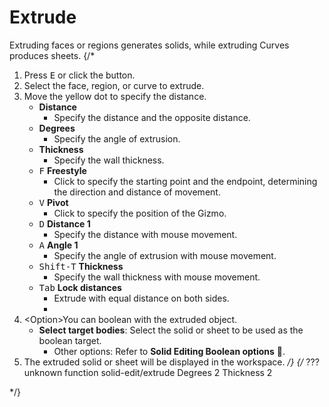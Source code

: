 
# Extrude

<Reference shortcut="E" command="Extrude" button="Right of Command Bar" />

Extruding faces or regions generates solids, while extruding Curves produces sheets.
{/* 
1. Press <kbd>E</kbd> or click the button.
2. Select the face, region, or curve to extrude.
3. Move the yellow dot to specify the distance.
   - **Distance**
      - Specify the distance and the opposite distance.
   - **Degrees**
      - Specify the angle of extrusion.
   - **Thickness**
      - Specify the wall thickness.
   - <kbd>F</kbd> **Freestyle**
      - Click to specify the starting point and the endpoint, determining the direction and distance of movement.
   - <kbd>V</kbd> **Pivot**
      - Click to specify the position of the Gizmo. 
   - <kbd>D</kbd> **Distance 1**
      - Specify the distance with mouse movement.
   - <kbd>A</kbd> **Angle 1** 
      - Specify the angle of extrusion with mouse movement.
   - <kbd>Shift-T</kbd> **Thickness**
      - Specify the wall thickness with mouse movement.
   - <kbd>Tab</kbd> **Lock distances**
      - Extrude with equal distance on both sides.
      - 
4. \<Option\>You can boolean with the extruded object.
   - **Select target bodies**: Select the solid or sheet to be used as the boolean target.
      - Other options: Refer to **Solid Editing Boolean options** 🚧.
5. The extruded solid or sheet will be displayed in the workspace.
 */}
 {/* ??? unknown function 
 solid-edit/extrude
 Degrees 2
 Thickness 2
 
 */}



